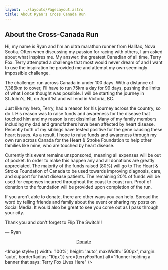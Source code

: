 ```yaml
---
layout: ../layouts/PageLayout.astro
title: About Ryan's Cross Canada Run
---
```



## About the Cross-Canada Run

Hi, my name is Ryan and I'm an ultra marathon runner from Halifax, Nova Scotia. Often when discussing my passion for racing with others, I am asked about what inspires me. My answer: the greatest Canadian of all time, Terry Fox. Terry attempted a challenge that most would never dream of and I want to use the inspiration he provided me and attempt my own seemingly impossible challenge.

The challenge: run across Canada in under 100 days. With a distance of 7,386km to cover, I'll have to run 75km a day for 99 days, pushing the limits of what I once thought was possible. I will be starting the journey in St.John's, NL on April 1st and will end in Victoria, BC.

Just like my hero, Terry, had a reason for his journey across the country, so do I. His reason was to raise funds and awareness for the disease that touched him and my reason is not dissimilar. Many of my family members including my dad and grandfathers have been affected by heart disease. Recently both of my siblings have tested positive for the gene causing these heart issues. As a result, I hope to raise funds and awareness through my own run across Canada for the Heart & Stroke Foundation to help other families like mine, who are touched by heart disease.

Currently this event remains unsponsored, meaning all expenses will be out of pocket. In order to make this happen any and all donations are greatly appreciated. The majority of the funds raised (80%) will go to The Heart & Stroke Foundation of Canada to be used towards improving diagnosis, care, and support for heart disease patients. The remaining 20% of funds will be used for expenses incurred throughout the coast to coast run. Proof of donation to the foundation will be provided upon completion of the run.

If you aren't able to donate, there are other ways you can help. Spread the word by telling friends and family about the event or sharing my posts on Social Media. It would also be great to see you come out as I pass through your city.

Thank you and don't forget to Flip The Switch!!

— Ryan

<center>
<a className="link" target="_blank" href="https://www.gofundme.com/f/ryans-crosscanada-run">Donate</a>
</center>

<Image 
    style={{ width: '100%', height: 'auto', maxWidth: '500px', margin: 'auto', borderRadius: '10px'}}
    src={terryFoxRun} 
    alt="Runner holding a banner that says: Terry Fox Lives Here"
/>
